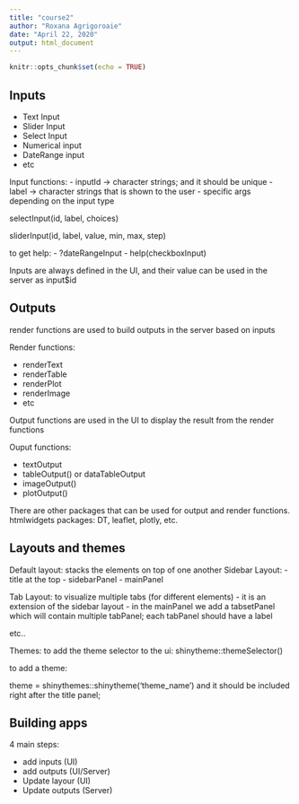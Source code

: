 ```yaml
---
title: "course2"
author: "Roxana Agrigoroaie"
date: "April 22, 2020"
output: html_document
---
```


```r
knitr::opts_chunk$set(echo = TRUE)
```

## Inputs

- Text Input
- Slider Input
- Select Input 
- Numerical input
- DateRange input
- etc

Input functions:
- inputId -> character strings; and it should be unique
- label -> character strings that is shown to the user
- specific args depending on the input type

selectInput(id, label, choices)

sliderInput(id, label, value, min, max, step)

to get help:
- ?dateRangeInput
- help(checkboxInput)

Inputs are always defined in the UI, and their value can be used in the server as input$id


## Outputs

render functions are used to build outputs in the server based on inputs

Render functions:

- renderText
- renderTable
- renderPlot
- renderImage
- etc

Output functions are used in the UI to display the result from the render functions

Ouput functions:

- textOutput
- tableOutput() or dataTableOutput
- imageOutput()
- plotOutput()

There are other packages that can be used for output and render functions. htmlwidgets packages: DT, leaflet, plotly, etc.


## Layouts and themes

Default layout: stacks the elements on top of one another
Sidebar Layout: 
  - title at the top
  - sidebarPanel
  - mainPanel

Tab Layout: to visualize multiple tabs (for different elements)
  - it is an extension of the sidebar layout
  - in the mainPanel we add a tabsetPanel which will contain multiple tabPanel; each tabPanel should have a label
  
etc..


Themes:
to add the theme selector to the ui:
shinytheme::themeSelector()

to add a theme:


theme = shinythemes::shinytheme('theme_name') and it should be included right after the title panel;


## Building apps

4 main steps:

- add inputs (UI)
- add outputs (UI/Server)
- Update layour (UI)
- Update outputs (Server)

